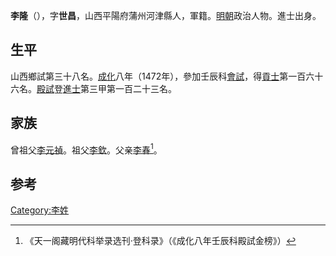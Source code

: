 {{Otheruses|other=名为李隆的其他人物|李隆}}
{{Otheruses|other=名为李世昌的其他人物|李世昌}}

'''李隆'''（{{bd|1440年||？}}），字'''世昌'''，山西平陽府蒲州河津縣人，軍籍。[[明朝|明朝]]政治人物。進士出身。

== 生平 ==
山西鄉試第三十八名。[[成化|成化]]八年（1472年），參加壬辰科[[會試|會試]]，得[[貢士|貢士]]第一百六十六名。[[殿試|殿試]]登[[進士|進士]]第三甲第一百二十三名。

== 家族 ==
曾祖父[[李元禎|李元禎]]。祖父[[李欽|李欽]]。父亲[[李春|李春]]<ref>《天一阁藏明代科举录选刊·登科录》（《成化八年壬辰科殿試金榜》）</ref>。

==参考==
{{reflist}}

{{成化八年壬辰科殿試金榜}}

{{Authority control}}

{{DEFAULTSORT:}}
[[Category:李姓|Category:李姓]]


{{明朝人物小作品}}